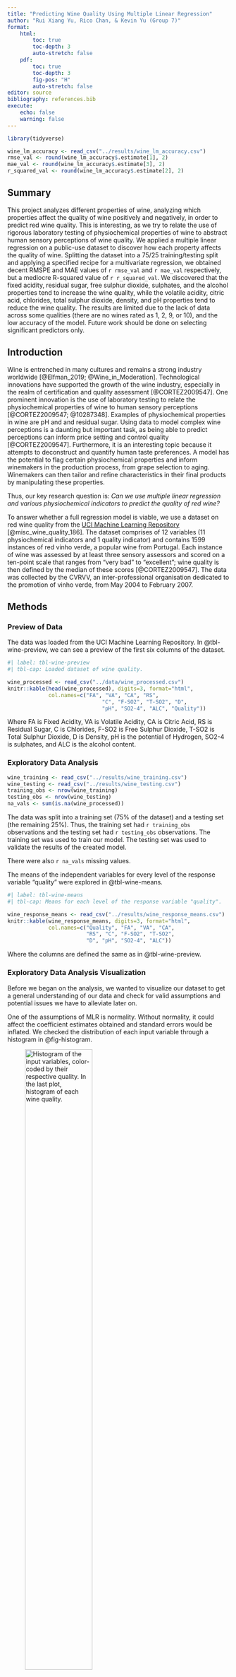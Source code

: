 ```yaml
---
title: "Predicting Wine Quality Using Multiple Linear Regression"
author: "Rui Xiang Yu, Rico Chan, & Kevin Yu (Group 7)"
format: 
    html:
        toc: true
        toc-depth: 3
        auto-stretch: false
    pdf:
        toc: true
        toc-depth: 3 
        fig-pos: "H"
        auto-stretch: false
editor: source
bibliography: references.bib
execute:
    echo: false
    warning: false
---
```


```r
library(tidyverse)

wine_lm_accuracy <- read_csv("../results/wine_lm_accuracy.csv")
rmse_val <- round(wine_lm_accuracy$.estimate[1], 2)
mae_val <- round(wine_lm_accuracy$.estimate[3], 2)
r_squared_val <- round(wine_lm_accuracy$.estimate[2], 2)
```

## Summary

This project analyzes different properties of wine, analyzing which properties affect the quality of wine positively and negatively, in order to predict red wine quality. This is interesting, as we try to relate the use of rigorous laboratory testing of physiochemical properties of wine to abstract human sensory perceptions of wine quality. We applied a multiple linear regression on a public-use dataset to discover how each property affects the quality of wine. Splitting the dataset into a 75/25 training/testing split and applying a specified recipe for a multivariate regression, we obtained decent RMSPE and MAE values of `r rmse_val` and `r mae_val` respectively, but a mediocre R-squared value of `r r_squared_val`. We discovered that the fixed acidity, residual sugar, free sulphur dioxide, sulphates, and the alcohol properties tend to increase the wine quality, while the volatile acidity, citric acid, chlorides, total sulphur dioxide, density, and pH properties tend to reduce the wine quality. The results are limited due to the lack of data across some qualities (there are no wines rated as 1, 2, 9, or 10), and the low accuracy of the model. Future work should be done on selecting significant predictors only.

## Introduction

Wine is entrenched in many cultures and remains a strong industry worldwide [@Elfman_2019; @Wine_in_Moderation]. Technological innovations have supported the growth of the wine industry, especially in the realm of certification and quality assessment [@CORTEZ2009547]. One prominent innovation is the use of laboratory testing to relate the physiochemical properties of wine to human sensory perceptions [@CORTEZ2009547; @10287348]. Examples of physiochemical properties in wine are pH and and residual sugar. Using data to model complex wine perceptions is a daunting but important task, as being able to predict perceptions can inform price setting and control quality [@CORTEZ2009547]. Furthermore, it is an interesting topic because it attempts to deconstruct and quantify human taste preferences. A model has the potential to flag certain physiochemical properties and inform winemakers in the production process, from grape selection to aging. Winemakers can then tailor and refine characteristics in their final products by manipulating these properties.

Thus, our key research question is: *Can we use multiple linear regression and various physiochemical indicators to predict the quality of red wine?*

To answer whether a full regression model is viable, we use a dataset on red wine quality from the [UCI Machine Learning Repository](https://archive.ics.uci.edu/dataset/186/wine+quality) [@misc_wine_quality_186]. The dataset comprises of 12 variables (11 physiochemical indicators and 1 quality indicator) and contains 1599 instances of red vinho verde, a popular wine from Portugal. Each instance of wine was assessed by at least three sensory assessors and scored on a ten-point scale that ranges from "very bad" to "excellent"; wine quality is then defined by the median of these scores [@CORTEZ2009547]. The data was collected by the CVRVV, an inter-professional organisation dedicated to the promotion of vinho verde, from May 2004 to February 2007.

## Methods

### Preview of Data

The data was loaded from the UCI Machine Learning Repository. In @tbl-wine-preview, we can see a preview of the first six columns of the dataset.

```r
#| label: tbl-wine-preview
#| tbl-cap: Loaded dataset of wine quality.

wine_processed <- read_csv("../data/wine_processed.csv")
knitr::kable(head(wine_processed), digits=3, format="html",
             col.names=c("FA", "VA", "CA", "RS", 
                              "C", "F-SO2", "T-SO2", "D", 
                              "pH", "SO2-4", "ALC", "Quality"))
```

Where FA is Fixed Acidity, VA is Volatile Acidity, CA is Citric Acid, RS is Residual Sugar, C is Chlorides, F-SO2 is Free Sulphur Dioxide, T-SO2 is Total Sulphur Dioxide, D is Density, pH is the potential of Hydrogen, SO2-4 is sulphates, and ALC is the alcohol content.

### Exploratory Data Analysis

```r
wine_training <- read_csv("../results/wine_training.csv")
wine_testing <- read_csv("../results/wine_testing.csv")
training_obs <- nrow(wine_training)
testing_obs <- nrow(wine_testing)
na_vals <- sum(is.na(wine_processed))
```

The data was split into a training set (75% of the dataset) and a testing set (the remaining 25%). Thus, the training set had `r training_obs` observations and the testing set had `r testing_obs` observations. The training set was used to train our model. The testing set was used to validate the results of the created model.

There were also `r na_vals` missing values.

The means of the independent variables for every level of the response variable "quality" were explored in @tbl-wine-means.

```r
#| label: tbl-wine-means
#| tbl-cap: Means for each level of the response variable "quality".

wine_response_means <- read_csv("../results/wine_response_means.csv")
knitr::kable(wine_response_means, digits=3, format="html",
             col.names=c("Quality", "FA", "VA", "CA",  
                         "RS", "C", "F-SO2", "T-SO2",  
                         "D", "pH", "SO2-4", "ALC"))
```

Where the columns are defined the same as in @tbl-wine-preview.

### Exploratory Data Analysis Visualization

Before we began on the analysis, we wanted to visualize our dataset to get a general understanding of our data and check for valid assumptions and potential issues we have to alleviate later on.

One of the assumptions of MLR is normality. Without normality, it could affect the coefficient estimates obtained and standard errors would be inflated. We checked the distribution of each input variable through a histogram in @fig-histogram.

![Histogram of the input variables, color-coded by their respective quality. In the last plot, histogram of each wine quality.](../results/wine_histogram.png){#fig-histogram width="60%"}

Each of the qualities we analyzed are plotted together in @fig-histogram to get an understanding of several assumptions we are making. For some of them, (such as density, pH, volatile_acidity, etc), a normality assumption is reasonable. For others, (such as citric_acid, total_sulphur_dioxide, etc) it may be a bit harder to assume normality. Each of the different qualities are also coloured in, so the different densities among the quality levels can be visualized.

The very last plot is a visual for the count of how many wines are in each quality level. Unfortunately, there does not appear to be a consistent count for each quality level, rather most of the wines in the dataset have qualities between 5 and 7. This could affect the performance of the model.

Next, we looked at how correlated the variables in the dataset are against each other in @fig-corr.

![Correlation matrix of all variables.](../results/wine_correlation.png){#fig-corr width="60%"}

@fig-corr suggests that the values all tend to be more independent of each other than some others. For quality, the values that are the most correlated appear to be volatile acidity and the alcohol content. This suggests that those may be the best predictors, and the others may be a bit weaker.

### Multiple Linear Rgression

We specified a linear regression model and then a recipe. In the recipe, we stated "quality" as our response variable, and the other 11 variables as input variables. We then set up the workflow and trained the model using our training set.

In @tbl-coeffs, we can see the obtained coefficients from the model:

```r
#| label: tbl-coeffs
#| tbl-cap: Summary of the coefficients from the linear regression with their respective standard error, statistic, and p-value.

wine_coeffs <- read_csv("../results/wine_lm_coefs.csv")
intercept <- round(wine_coeffs$estimate[1], 2)
fixacid_val <- round(wine_coeffs$estimate[2], 2)
volacid_val <- round(wine_coeffs$estimate[3], 2)
citricacid_val <- round(wine_coeffs$estimate[4], 2)
residualsugar_val <- round(wine_coeffs$estimate[5], 2)
chlorides_val <- round(wine_coeffs$estimate[6], 2)
freeso2_val <- round(wine_coeffs$estimate[7], 2)
totalso2_val <- round(wine_coeffs$estimate[8], 2)
density_val <- round(wine_coeffs$estimate[9], 2)
ph_val <- round(wine_coeffs$estimate[10], 2)
sulphates_val <- round(wine_coeffs$estimate[11], 2)
alcohol_val <- round(wine_coeffs$estimate[12], 2)
knitr::kable(wine_coeffs)
```

From @tbl-coeffs, we can see that most of our input variables are statistically significant, as their p-values are \< 0.05. However, a couple have p-values that are \> 0.05, and thus, are not statistically significant.

-   Significant: fixed acidity, sulphates, alcohol, volatile acidity, chlorides, total sulphur dioxide, and density.
-   Non-significant: residual sugar, citric acid, free sulphur dioxide, and pH.

The full equation of our linear regression model is (rounded to the nearest 3 decimals):

quality = `r intercept` + `r fixacid_val` x fixed_acidity `r volacid_val` x volatile_acidity `r citricacid_val` x citric_acid + `r residualsugar_val` x residual_sugar `r chlorides_val` x chlorides + `r freeso2_val` x free_sulphur_dioxide `r totalso2_val` x total_sulphur_dioxide `r density_val` x density `r ph_val` x pH `r sulphates_val` x sulphates + `r alcohol_val` x alcohol

We can also determine the correlation between the input variables and the response variable quality:

-   Positively correlated: fixed acidity, residual sugar, free sulphur dioxide, sulphates, and alcohol.
-   Negatively correlated: volatile acidity, citric acid, chlorides, total sulphur dioxide, density, and pH.

The model was tested on the testing set. The metrics from the model are in @tbl-lm-accuracy.

```r
#| label: tbl-lm-accuracy
#| tbl-cap: Estimates of the model's performance on the testing set.

knitr::kable(wine_lm_accuracy)
```

Our RMSPE is `r rmse_val` units of quality, which we deem to be a low value. Our mean absolute error is `r mae_val` units of quality, which we also deem to be a low value. Thus, we believe our model performs relatively well. However, our R\^2 is `r r_squared_val` which is a low number, indicating that our model does not fit the data as well as hoped.

To assess the validity of our model, we plotted a QQ plot where the theoretical quantiles are plotted against the sample quantiles. This plot shows the normality distribution. A QQ-plot with a straight line would be the ideal one. Our resulting QQ-plot is in @fig-qq.

![Correlation matrix of all variables.](../results/wine_lm_qq_plot.png){#fig-qq width="50%"}

As seen, @fig-qq appears to follow a straight line. There does appear to be a dip from the line near quantiles = 0, and a few outliers (173 and 113), but overall, the normality assumption on our data is reasonable.

## Discussion

### Summary and Expectations

The purpose of this project was to determine if it was possible to predict red wine quality through a set of 11 physiochemical variables. We applied a multiple linear regression on a public-use dataset to discover how each property affects the quality of wine. Splitting the dataset into a 75/25 training/testing split, and applying a specified recipe for a multivariate regression, we obtained decent RMSPE and MAE values of `r rmse_val` and `r mae_val` respectively, but a mediocre R-squared value of `r r_squared_val`.

We discovered that the fixed acidity, residual sugar, free sulphur dioxide, sulphates, and the alcohol properties tend to increase the wine quality, while the volatile acidity, citric acid, chlorides, total sulphur dioxide, density, and pH properties tend to reduce the wine quality. Furthermore, only fixed acidity, sulphates, alcohol, volatile acidity, chlorides, total sulphur dioxide, and density were deemed to be significant predictors.

From @fig-corr, it was expected that alcohol and volatile acidity would be significant predictors for quality. And in fact, these variables were statistically significant as their p values was \< 0.05. However, the model's fit performed worse than expected, with a very low R-squared value.

### Impacts and Future Questions

The multivariate regression analysis conducted on the wine quality dataset aimed to uncover the impacts of various factors such as the alcohol content, the acidity, and the amount of sugar on the overall quality of wine. While the accuracy of our model is mediocre at best, it is still a valuable analysis that can uncover proposals of changing wine making practices and consumer preferences.

The results were limited due to the lack of data across some qualities (there are no wines rated as 1, 2, 9, or 10), and the low accuracy of the model. Future research should attempt to improve the accuracy of our model, such as incorporating better model selection techniques such as stepwise regression, or to restrict the coefficients through LASSO or Ridge regression. Alternate strategies could be to adapt a non-parametric (i.e. classification) analysis rather than a regression analysis on the data. More data could also be collected to further the amount of predictors and the amount of data there are.

For those who are in the wine making business, this should propose implications on alternate wine making techniques to better increase the quality of the wine that is being manufactured, and may ask why some qualities negatively affect the quality of the wine and why others positively affect the quality.

## References
